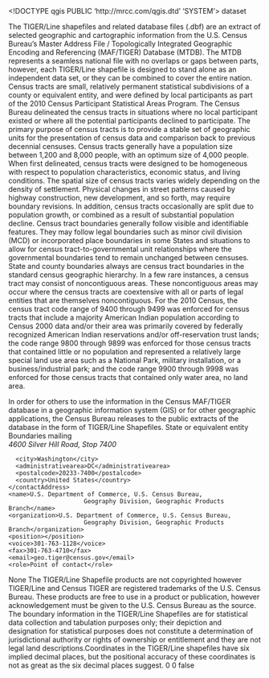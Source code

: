 <!DOCTYPE qgis PUBLIC 'http://mrcc.com/qgis.dtd' 'SYSTEM'>
<qgis version="3.22.4-Białowieża">
  <identifier></identifier>
  <parentidentifier></parentidentifier>
  <language></language>
  <type>dataset</type>
  <title></title>
  <abstract>The TIGER/Line shapefiles and related database files (.dbf) are an extract of selected geographic and cartographic information from the U.S. Census Bureau's Master Address File / Topologically Integrated Geographic Encoding and Referencing (MAF/TIGER) Database (MTDB). The MTDB represents a seamless national file with no overlaps or gaps between parts, however, each TIGER/Line shapefile is designed to stand alone as an independent data set, or they can be combined to cover the entire nation. Census tracts are small, relatively permanent statistical subdivisions of a county or equivalent entity, and were defined by local participants as part of the 2010 Census Participant Statistical Areas Program. The Census Bureau delineated the census tracts in situations where no local participant existed or where all the potential participants declined to participate. The primary purpose of census tracts is to provide a stable set of geographic units for the presentation of census data and comparison back to previous decennial censuses. Census tracts generally have a population size between 1,200 and 8,000 people, with an optimum size of 4,000 people. When first delineated, census tracts were designed to be homogeneous with respect to population characteristics, economic status, and living conditions. The spatial size of census tracts varies widely depending on the density of settlement. Physical changes in street patterns caused by highway construction, new development, and so forth, may require boundary revisions. In addition, census tracts occasionally are split due to population growth, or combined as a result of substantial population decline. Census tract boundaries generally follow visible and identifiable features. They may follow legal boundaries such as minor civil division (MCD) or incorporated place boundaries in some States and situations to allow for census tract-to-governmental unit relationships where the governmental boundaries tend to remain unchanged between censuses. State and county boundaries always are census tract boundaries in the standard census geographic hierarchy. In a few rare instances, a census tract may consist of noncontiguous areas. These noncontiguous areas may occur where the census tracts are coextensive with all or parts of legal entities that are themselves noncontiguous. For the 2010 Census, the census tract code range of 9400 through 9499 was enforced for census tracts that include a majority American Indian population according to Census 2000 data and/or their area was primarily covered by federally recognized American Indian reservations and/or off-reservation trust lands; the code range 9800 through 9899 was enforced for those census tracts that contained little or no population and represented a relatively large special land use area such as a National Park, military installation, or a business/industrial park; and the code range 9900 through 9998 was enforced for those census tracts that contained only water area, no land area. 

In order for others to use the information in the Census MAF/TIGER database in a geographic information system (GIS) or for other geographic applications, the Census Bureau releases to the public extracts of the database in the form of TIGER/Line Shapefiles.</abstract>
  <keywords vocabulary="gmd:topicCategory">
    <keyword>State or equivalent entity</keyword>
    <keyword>Boundaries</keyword>
  </keywords>
  <contact>
    <contactAddress>
      <type>mailing</type>
      <address>4600 Silver Hill Road, Stop 7400</address>
      <city>Washington</city>
      <administrativearea>DC</administrativearea>
      <postalcode>20233-7400</postalcode>
      <country>United States</country>
    </contactAddress>
    <name>U.S. Department of Commerce, U.S. Census Bureau, 
                         Geography Division, Geographic Products Branch</name>
    <organization>U.S. Department of Commerce, U.S. Census Bureau, 
                         Geography Division, Geographic Products Branch</organization>
    <position></position>
    <voice>301-763-1128</voice>
    <fax>301-763-4710</fax>
    <email>geo.tiger@census.gov</email>
    <role>Point of contact</role>
  </contact>
  <links/>
  <fees></fees>
  <constraints type="Access">None</constraints>
  <rights>The TIGER/Line Shapefile products are not copyrighted however TIGER/Line and Census TIGER are registered trademarks of the U.S. Census Bureau. These products are free to use in a product or publication, however acknowledgement must be given to the U.S. Census Bureau as the source. The boundary information in the TIGER/Line Shapefiles are for statistical data collection and tabulation purposes only; their depiction and designation for statistical purposes does not constitute a determination of jurisdictional authority or rights of ownership or entitlement and they are not legal land descriptions.Coordinates in the TIGER/Line shapefiles have six implied decimal places, but the positional accuracy of these coordinates is not as great as the six decimal places suggest.</rights>
  <encoding></encoding>
  <crs>
    <spatialrefsys>
      <wkt></wkt>
      <proj4></proj4>
      <srsid>0</srsid>
      <srid>0</srid>
      <authid></authid>
      <description></description>
      <projectionacronym></projectionacronym>
      <ellipsoidacronym></ellipsoidacronym>
      <geographicflag>false</geographicflag>
    </spatialrefsys>
  </crs>
  <extent>
    <spatial minx="0" maxy="0" maxx="0" miny="0" minz="0" crs="" maxz="0" dimensions="2"/>
    <temporal>
      <period>
        <start></start>
        <end></end>
      </period>
    </temporal>
  </extent>
</qgis>
